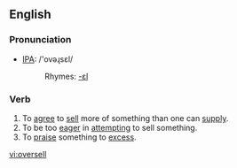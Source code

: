 ==English==

===Pronunciation===
*[[w:IPA|IPA]]: /'ovəɻsεl/
*:Rhymes: [[Rhymes:English:-ɛl|-ɛl]]

===Verb===
{{en-verb|oversells|overselling|oversold}} {{transitive}} 

# To [[agree]] to [[sell]] more of something than one can [[supply]].
# To be too [[eager]] in [[attempting]] to sell something.
# To [[praise]] something to [[excess]].

[[vi:oversell]]